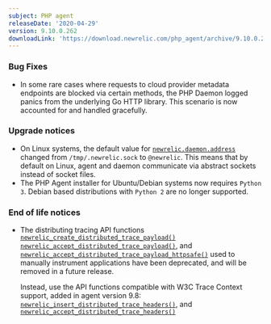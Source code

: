 ```yaml
---
subject: PHP agent
releaseDate: '2020-04-29'
version: 9.10.0.262
downloadLink: 'https://download.newrelic.com/php_agent/archive/9.10.0.262'
---
```


### Bug Fixes

* In some rare cases where requests to cloud provider metadata endpoints are blocked via certain methods, the PHP Daemon logged panics from the underlying Go HTTP library. This scenario is now accounted for and handled gracefully.

### Upgrade notices

* On Linux systems, the default value for [`newrelic.daemon.address`](https://docs.newrelic.com/docs/agents/php-agent/configuration/php-agent-configuration#inivar-daemon-settings) changed from `/tmp/.newrelic.sock` to `@newrelic`. This means that by default on Linux, agent and daemon communicate via abstract sockets instead of socket files.
* The PHP Agent installer for Ubuntu/Debian systems now requires `Python 3`. Debian based distributions with `Python 2` are no longer supported.

### End of life notices

* The distributing tracing API functions [`newrelic_create_distributed_trace_payload()`](https://docs.newrelic.com/docs/agents/php-agent/php-agent-api/newreliccreatedistributedtracepayload-php-agent-api) [`newrelic_accept_distributed_trace_payload()`](https://docs.newrelic.com/docs/agents/php-agent/php-agent-api/newrelicacceptdistributedtracepayload-php-agent-api), and [`newrelic_accept_distributed_trace_payload_httpsafe()`](https://docs.newrelic.com/docs/agents/php-agent/php-agent-api/newrelicacceptdistributedtracepayloadhttpsafe-php-agent-api) used to manually instrument applications have been deprecated, and will be removed in a future release.

  Instead, use the API functions compatible with W3C Trace Context support, added in agent version 9.8: [`newrelic_insert_distributed_trace_headers()`](https://docs.newrelic.com/docs/agents/php-agent/php-agent-api/newrelicinsertdistributedtraceheaders), and [`newrelic_accept_distributed_trace_headers()`](https://docs.newrelic.com/docs/agents/php-agent/php-agent-api/newrelicacceptdistributedtraceheaders)
